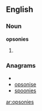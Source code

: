 ==English==

===Noun===
'''opsonies''' {{p}}

# {{plural of|[[opsony#English|opsony]]}}

===Anagrams===
* {{alphagram|einoopss}}
* [[opsonise#English|opsonise]]
* [[spoonies#English|spoonies]]

[[ar:opsonies]]